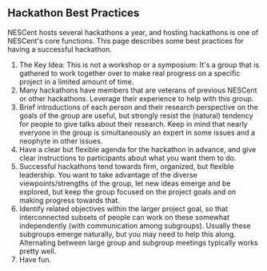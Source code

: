 == Hackathon Best Practices ==

NESCent hosts several hackathons a year, and hosting hackathons is one of NESCent's core functions. This page describes some best practices for having a successful hackathon.

# The Key Idea: This is not a workshop or a symposium: It's a group that is gathered to work together over to make real progress on a specific project in a limited amount of time.
# Many hackathons have members that are veterans of previous NESCent or other hackathons. Leverage their experience to help with this group.
# Brief introductions of each person and their research perspective on the goals of the group are useful, but strongly resist the (natural) tendency for people to give talks about their research.  Keep in mind that nearly everyone in the group is simultaneously an expert in some issues and a neophyte in other issues.
# Have a clear but flexible agenda for the hackathon in advance, and give clear instructions to participants about what you want them to do.
# Successful hackathons tend towards firm, organized, but flexible leadership. You want to take advantage of the diverse viewpoints/strengths of the group, let new ideas emerge and be explored, but keep the group focused on the project goals and on making progress towards that.
# Identify related objectives within the larger project goal, so that interconnected subsets of people can work on these somewhat independently (with communication among subgroups). Usually these subgroups emerge naturally, but you may need to help this along. Alternating between large group and subgroup meetings typically works pretty well.
# Have fun.